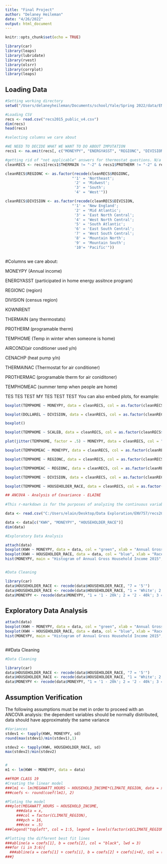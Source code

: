 ```yaml
---
title: "Final Project"
author: "Delaney Heileman"
date: "4/26/2022"
output: html_document
---
```


```r
knitr::opts_chunk$set(echo = TRUE)

library(car)
library(leaps)
library(lubridate)
library(rvest)
library(olsrr)
library(corrplot)
library(leaps)
```

## Loading Data 

```r
#Setting working directory 
setwd("/Users/delaneyheileman/Documents/school/Yale/Spring 2022/data/ENV757")

#Loading CSV 
recs <- read.csv("recs2015_public_v4.csv")
dim(recs)
head(recs)

#selecting columns we care about 

#WE NEED TO DECIDE WHAT WE WANT TO DO ABOUT IMPUTATION 
recs1 <- na.omit(recs[, c("MONEYPY", "ENERGYASST", "REGIONC", "DIVISION", "KOWNRENT", "THERMAIN", "PROTHERM", "TEMPHOME", "AIRCOND","CENACHP", "THERMAINAC", "PROTHERMAC", "TEMPHOMEAC", "HOUSEHOLDER_RACE", "SCALEB", "KWH", "DOLLAREL", "DOLLARNG", "DOLLARLP", "DOLLARFO")])

#getting rid of "not applicable" answers for thermostat questions. N/a for Thermostat likely means they use wood fire or something else
cleanRECS <- recs1[recs1$THERMAIN != "-2" & recs1$PROTHERM != "-2" & recs1$THERMAINAC != "-2" & recs1$PROTHERMAC != "-2",]

cleanRECS$REGIONC <- as.factor(recode(cleanRECS$REGIONC, 
                              "'1' = 'Northeast';
                               '2' = 'Midwest';
                               '3' = 'South'; 
                               '4' = 'West'"))

cleanRECS$DIVISION <- as.factor(recode(cleanRECS$DIVISION, 
                              "'1' = 'New England';
                               '2' = 'Mid Atlantic';
                               '3' = 'East North Central'; 
                               '4' = 'West North Central';
                               '5' = 'South Atlantic';
                               '6' = 'East South Central';
                               '7' = 'West South Central';
                               '8' = 'Mountain North';
                               '9' = 'Mountain South';
                               '10'= 'Pacific'"))



```


#Columns we care about: 

MONEYPY (Annual income)

ENERGYASST (participated in home energy assitnce program)

REGIONC (region)

DIVISION (census region)

KOWNRENT

THERMAIN (any thermostats)

PROTHERM (programable therm)

TEMPHOME (Temp in winter when someone is home)

AIRCOND(air conditioner used y/n)

CENACHP (heat pump y/n)

THERMAINAC (Thermostat for air conditioner)

PROTHERMAC (programable therm for air coniditoner)

TEMPHOMEAC (summer temp when people are home)

TES TES TEST
MY TES TEST TEST 
You can also embed plots, for example:

```r

boxplot(TEMPHOME ~ MONEYPY, data = cleanRECS, col = as.factor(cleanRECS$MONEYPY))

boxplot(DOLLAREL ~ DIVISION, data = cleanRECS, col = as.factor(cleanRECS$MONEYPY))

boxplot()

boxplot(TEMPHOME ~ SCALEB, data = cleanRECS, col = as.factor(cleanRECS$MONEYPY))

plot(jitter(TEMPHOME, factor = .5) ~ MONEYPY, data = cleanRECS, col = "dark green", pch = 19)

boxplot(TEMPHOMEAC ~ MONEYPY, data = cleanRECS, col = as.factor(cleanRECS$MONEYPY))

boxplot(TEMPHOME ~ REGIONC, data = cleanRECS, col = as.factor(cleanRECS$REGIONC))

boxplot(TEMPHOMEAC ~ REGIONC, data = cleanRECS, col = as.factor(cleanRECS$REGIONC))

boxplot(TEMPHOME ~ DIVISION, data = cleanRECS, col = as.factor(cleanRECS$REGIONC))

boxplot(TEMPHOME ~ HOUSEHOLDER_RACE, data = cleanRECS, col = as.factor(cleanRECS$REGIONC))
```




```r
## ANCOVA - Analysis of Covariance - ELAINE
  
#This r-markdown is for the purposes of analyzing the continuous variables of kilowatt-hours versus annual gross income and race. 

data <- read.csv("C:/Users/elain/Desktop/Data Exploration/ENV757/recs2015_public_v4.csv")

data <- data[c("KWH", "MONEYPY", "HOUSEHOLDER_RACE")]
dim(data)

#Exploratory Data Analysis

attach(data)
boxplot(KWH ~ MONEYPY, data = data, col = "green", xlab = "Annual Gross Income")
boxplot(KWH ~ HOUSEHOLDER_RACE, data = data, col = "blue", xlab = "Race")
hist(MONEYPY, main = "Histogram of Annual Gross Household Income 2015", xlab = "Income lowest (1) - highest (8)", col = "salmon")


#Data Cleaning 

library(car)
data$HOUSEHOLDER_RACE <- recode(data$HOUSEHOLDER_RACE, "7 = '5'")
data$HOUSEHOLDER_RACE <- recode(data$HOUSEHOLDER_RACE, "1 = 'White'; 2 = 'Black/Afr.American'; 3 = 'Native American'; 4 = 'Asian'; 5 = 'Other'")
data$MONEYPY <- recode(data$MONEYPY, "1 = '1 - 20k'; 2 = '2 - 40k'; 3 = '3 - 60k'; 4 = '4 - 80k'; 5 = '5 - 100k'; 6 = '6 - 120k'; 7 = '7 - 140k'; 8 = '8 - 140k+'")


```

## Exploratory Data Analysis 
```r

attach(data)
boxplot(KWH ~ MONEYPY, data = data, col = "green", xlab = "Annual Gross Income")
boxplot(KWH ~ HOUSEHOLDER_RACE, data = data, col = "blue", xlab = "Race")
hist(MONEYPY, main = "Histogram of Annual Gross Household Income 2015", xlab = "Income lowest (1) - highest (8)", col = "salmon")



```

##Data Cleaning
```r
#Data Cleaning 

library(car)
data$HOUSEHOLDER_RACE <- recode(data$HOUSEHOLDER_RACE, "7 = '5'")
data$HOUSEHOLDER_RACE <- recode(data$HOUSEHOLDER_RACE, "1 = 'White'; 2 = 'Black/Afr.American'; 3 = 'Native American'; 4 = 'Asian'; 5 = 'Other'")
data$MONEYPY <- recode(data$MONEYPY, "1 = '1 - 20k'; 2 = '2 - 40k'; 3 = '3 - 60k'; 4 = '4 - 80k'; 5 = '5 - 100k'; 6 = '6 - 120k'; 7 = '7 - 140k'; 8 = '8 - 140k+'")
```


## Assumption Verification

The following assumptions must be met in order to proceed with an ANCOVA analysis: the dependent variables should be normally distributed, data should have approximately the same variance

```r
#Variances
stdev1 <- tapply(KWH, MONEYPY, sd)
round(max(stdev1)/min(stdev1),1)

stdev2 <- tapply(KWH, HOUSEHOLDER_RACE, sd)
max(stdev2)/min(stdev2)


#
m1 <- lm(KWH ~ MONEYPY, data = data)

```

```r
##FROM CLASS 19
#Creating the linear model
###lm1 <- lm(MEGAWATT_HOURS ~ HOUSEHOLD_INCOME*CLIMATE_REGION, data = x)
###coefs <- round(coef(lm1), 2)

#Ploting the model
###plot(MEGAWATT_HOURS ~ HOUSEHOLD_INCOME,
     ###data = x,
     ###col = factor(CLIMATE_REGION), 
     ###pch = 16,
     ###cex = .5)
###legend("topleft", col = 1:5, legend = levels(factor(x$CLIMATE_REGION)), pch = 16)

#Plotting the different best fit lines
###abline(a = coefs[1], b = coefs[2], col = "black", lwd = 3)
###for (i in 3:6){
  ###abline(a = coefs[1] + coefs[i], b = coefs[2] + coefs[i+4], col = (i-1), lwd = 3)
###}
```


